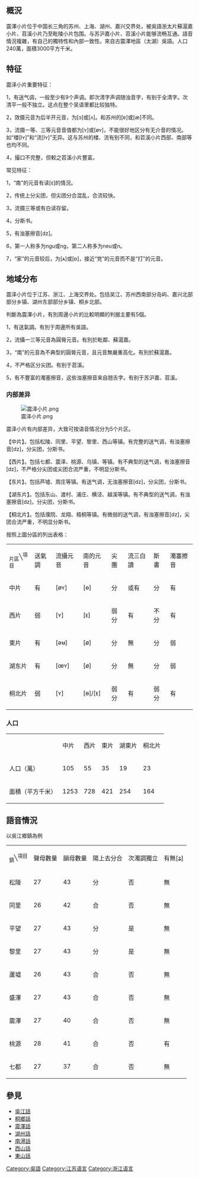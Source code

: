 {{OriginalResearch|date=2022年3月}}
{{Infobox Language
|name= 震澤小片
|states= 中國
|region=[[File:方位.jpg|thumb]]
太湖東南岸的江蘇、浙江、上海交界處
|familycolor= 漢藏語系
|fam1= [[漢藏語系|漢藏語系]]
|fam2= [[漢白語族|漢白語族]]
|fam3= [[吴語|吴語]]
|fam3= [[浙太片|浙太片]]
|iso1= zh| iso2b= chi| iso2t= zho| iso3=wuu }}
{{IPA notice}}

== 概況 ==

震澤小片位于中国长三角的苏州、上海、湖州、嘉兴交界处，被吳語浙太片蘇滬嘉小片、苕溪小片乃至毗陵小片包围。与苏沪嘉小片、苕溪小片能够流畅互通。語音情況複雜，有自己的獨特性和內部一致性。來自古震澤地區（太湖）吳語。人口240萬，面積3000平方千米。

== 特征 ==

震泽小片重要特征：

1，有送气调，一般至少有9个声调。即次清字声调随浊音字，有别于全清字。次清平一般不独立。这点在整个吴语里都比较独特。

2，效摄元音为后半开元音，为[ɔ]或[ʌ]。和苏州的[ɐ]或[æ]不同。

3，流摄一等、三等元音音值都为[ʏ]或[øʏ]，不能很好地区分有无介音的情况。如“楼[lʏ]”和“流[lʏ]”无异。这与苏州的楼、流有别不同，和苕溪小片西部、南部等也均不同。

4，撮口不完整，但較之苕溪小片豐富。


常见特征：

1，“南”的元音有读[ᴇ]的情況。

2，传统上分尖团，但尖团分合混乱，合流较快。

3，流摄三等或有白读存留。

4，分斯书。

5，有浊塞擦音[dz]。

6，第一人称多为ngu或ng，第二人称多为neu或n。

7，“家”的元音较后，为[ᴀ]或[ɒ]，接近“党”的元音而不是“打”的元音。


== 地域分布 ==

震泽小片位于江苏、浙江、上海交界处。包括吴江、苏州西南部分岛屿、嘉兴北部部分乡镇、湖州东部部分乡镇、桐乡北部。

判斷為震澤小片，有別周邊小片的比較明顯的判据主要有5個。

1，有送氣調。有別于周邊所有吳語。

2，流攝一三等元音為圓脣元音。有別於毗鄰、蘇滬嘉。

3，“南”的元音為不典型的圓脣元音，且元音無嚴重高化。有別於蘇滬嘉。

4，不严格区分尖团。有别于苕溪。

5，有不豐富的濁塞擦音，这些浊塞擦音来自翘舌字。有别于苏沪嘉、苕溪。


=== 内部差异 ===
[[File:震泽小片.png|thumb]]

震泽小片有内部差异，大致可按语音情况分为5个片区。

【中片】。包括松陵、同里、平望、黎里、西山等镇。有完整的送气调，有浊塞擦音[dz]，分尖团，分斯书。

【西片】。包括七都、震泽、桃源、乌镇、等镇。有不典型的送气调，有浊塞擦音[dz]，不严格分尖团或尖团合流严重，不明显分斯书。

【东片】。包括芦墟、周庄等镇。有送气调，无浊塞擦音[dz]，分尖团，分斯书。

【湖东片】。包括东山、渡村、浦庄、横泾、越溪等镇。有不典型的送气调，有浊塞擦音[dz]，分尖团，分斯书。

【桐北片】。包括濮院、龙翔、梧桐等镇。有微弱的送气调，有浊塞擦音[dz]，尖团合流严重，不明显分斯书。



按照上圖分區的列出表格：
{| class="wikitable" style="text-align:center"
|-
| <sub>片區</sub>╲<sup>項目</sup> 
! 送氣調 !! 流攝元音 !! 南的元音 !! 尖團 !! 流三白讀 !! 斯書 !! 濁塞擦音  
|-
! 中片
| 有 || [øʏ] || [ɵ] || 分 || 或有 || 分 || 有 
|-
! 西片
| 弱 || [ʏ] || [ᴇ] || 弱分 || 有 || 不分 || 有
|-
! 東片
| 有 || [əʉ] || [ø] || 分 || 無 || 分 || 弱 
|-
! 湖东片
| 有 || [œʏ] || [ø] || 分 || 無 || 分 || 弱  
|-
! 桐北片
| 弱 || [ʏ] || [ɵ]/[ᴇ] || 弱分 || 有 || 弱分 || 有 
|}

=== 人口 ===
{| class="wikitable" style="text-align:center"
|-
|
! 中片 !! 西片 !! 東片 !! 湖東片 !! 桐北片 
|-
! 人口（萬）
| 105 || 55 || 35 || 19 || 23 
|-
! 面積（平方千米）
| 1253 || 728|| 421 || 254 || 164
|}

== 語音情況 ==

以吳江鄉鎮為例
{| class="wikitable" style="text-align:center"
|-
| <sub>鎮</sub>╲<sup>項目</sup> 
! 聲母數量 !! 韻母數量 !! 陽上去分合 !! 次濁調獨立 !! 有無[ʑ]
|-
! 松陵
| 27 || 43 || 分 || 否 || 無
|-
! 同里
| 26 || 42 || 合 || 否 || 無
|-
! 平望
| 27 || 43 || 分 || 是 || 無
|-
! 黎里
| 27 || 43 || 分 || 是 || 無
|-
! 蘆墟
| 26 || 43 || 合 || 否 || 無
|-
! 盛澤
| 27 || 43 || 合 || 否 || 無
|-
! 震澤
| 27 || 40 || 合 || 否 || 無
|-
! 桃源
| 28 || 41 || 合 || 否 || 有
|-
! 七都
| 27 || 37 || 合 || 否 || 無
|}

== 參見 ==
* [[吳江話|吳江話]]
* [[桐鄉話|桐鄉話]]
* [[震澤話|震澤話]]
* [[湖州話|湖州話]]
* [[南潯話|南潯話]]
* [[西山話|西山話]]
* [[東山話|東山話]]

{{吳语}}
{{汉语}}
[[Category:吳語|Category:吳語]]
[[Category:江苏语言|Category:江苏语言]]
[[Category:浙江语言|Category:浙江语言]]